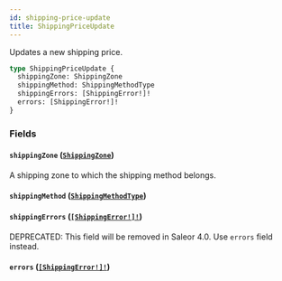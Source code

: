 ```yaml
---
id: shipping-price-update
title: ShippingPriceUpdate
---
```


Updates a new shipping price.

```graphql
type ShippingPriceUpdate {
  shippingZone: ShippingZone
  shippingMethod: ShippingMethodType
  shippingErrors: [ShippingError!]!
  errors: [ShippingError!]!
}
```

### Fields

#### `shippingZone` ([`ShippingZone`](../../../developer/api-reference/objects/shipping-zone))

A shipping zone to which the shipping method belongs.

#### `shippingMethod` ([`ShippingMethodType`](../../../developer/api-reference/objects/shipping-method-type))

#### `shippingErrors` ([`[ShippingError!]!`](../../../developer/api-reference/objects/shipping-error))

<span class="badge badge--warning">DEPRECATED: This field will be removed in Saleor 4.0. Use `errors` field instead.</span>

#### `errors` ([`[ShippingError!]!`](../../../developer/api-reference/objects/shipping-error))
